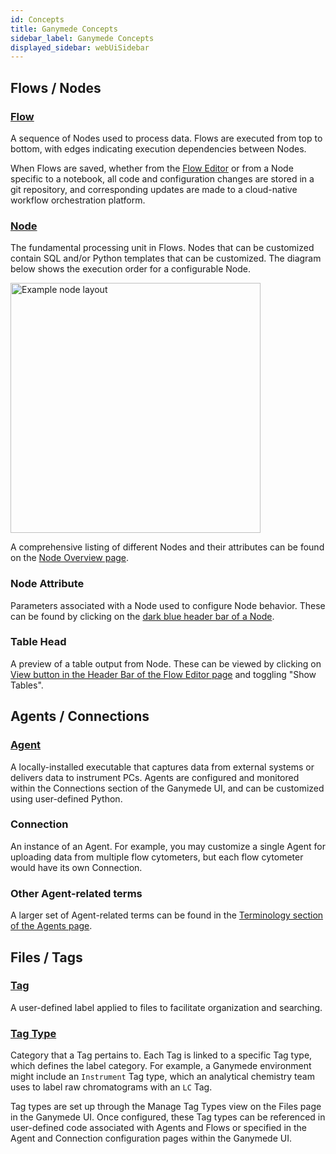 ```yaml
---
id: Concepts
title: Ganymede Concepts
sidebar_label: Ganymede Concepts
displayed_sidebar: webUiSidebar
---
```


## Flows / Nodes

### [Flow](../flows/FlowEditor)

A sequence of Nodes used to process data. Flows are executed from top to bottom, with edges indicating execution dependencies between Nodes.

When Flows are saved, whether from the [Flow Editor](../flows/FlowEditor) or from a Node specific to a notebook, all code and configuration changes are stored in a git repository, and corresponding updates are made to a cloud-native workflow orchestration platform.

### [Node](../../nodes/Overview.mdx)

The fundamental processing unit in Flows.  Nodes that can be customized contain SQL and/or Python templates that can be customized.  The diagram below shows the execution order for a configurable Node.

<div class="text--center">
  <img width="400" alt="Example node layout" src="https://ganymede-bio.mo.cloudinary.net/apiServer/Operator_Conceptual_Layout_20230828.png" />
</div>

A comprehensive listing of different Nodes and their attributes can be found on the [Node Overview page](../../nodes/NodeOverview).

### Node Attribute

Parameters associated with a Node used to configure Node behavior.  These can be found by clicking on the [dark blue header bar of a Node](../flows/NodeEditor).

### Table Head

A preview of a table output from Node.  These can be viewed by clicking on [View button in the Header Bar of the Flow Editor page](../flows/FlowEditor#header-bar) and toggling "Show Tables".

## Agents / Connections

### [Agent](../agents/Agent.mdx)

A locally-installed executable that captures data from external systems or delivers data to instrument PCs. Agents are configured and monitored within the Connections section of the Ganymede UI, and can be customized using user-defined Python.

### Connection

An instance of an Agent.  For example, you may customize a single Agent for uploading data from multiple flow cytometers, but each flow cytometer would have its own Connection.

### Other Agent-related terms

A larger set of Agent-related terms can be found in the [Terminology section of the Agents page](../agents/Agent#terminology).

## Files / Tags

### [Tag](../files/Tags.mdx)

A user-defined label applied to files to facilitate organization and searching. 

### [Tag Type](../files/Tags#configuring-file-tag-types)

Category that a Tag pertains to.  Each Tag is linked to a specific Tag type, which defines the label category. For example, a Ganymede environment might include an `Instrument` Tag type, which an analytical chemistry team uses to label raw chromatograms with an `LC` Tag. 

Tag types are set up through the Manage Tag Types view on the Files page in the Ganymede UI. Once configured, these Tag types can be referenced in user-defined code associated with Agents and Flows or specified in the Agent and Connection configuration pages within the Ganymede UI.

